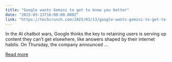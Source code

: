 ```yaml
---
title: "Google wants Gemini to get to know you better"
date: "2025-03-13T16:00:00.000Z"
link: "https://techcrunch.com/2025/03/13/google-wants-gemini-to-get-to-know-you-better/"
---
```


In the AI chatbot wars, Google thinks the key to retaining users is serving up content they can&#8217;t get elsewhere, like answers shaped by their internet habits. On Thursday, the company announced ...

[Read more](https://techcrunch.com/2025/03/13/google-wants-gemini-to-get-to-know-you-better/)
